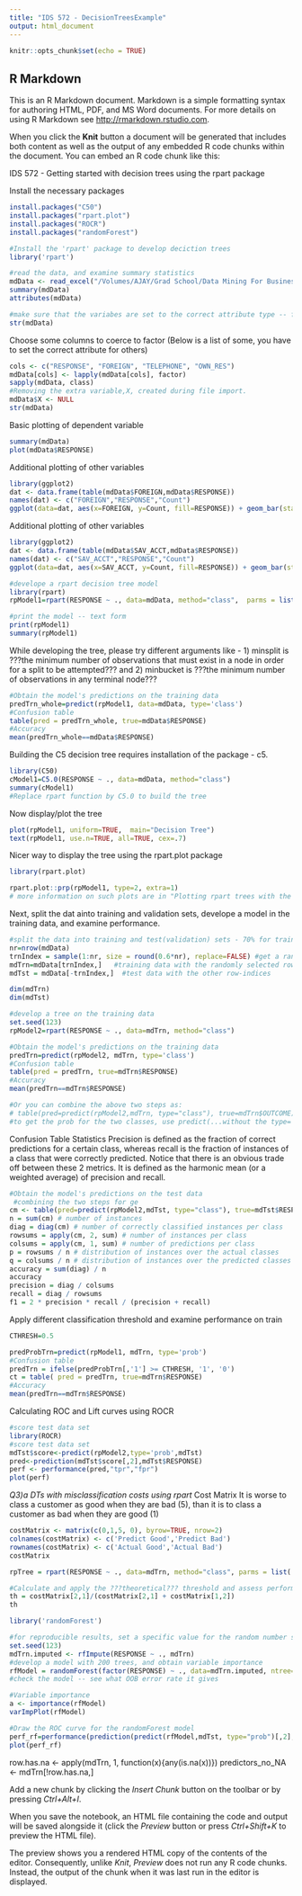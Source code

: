 ```yaml
---
title: "IDS 572 - DecisionTreesExample"
output: html_document
---
```


```r
knitr::opts_chunk$set(echo = TRUE)
```

## R Markdown

This is an R Markdown document. Markdown is a simple formatting syntax for authoring HTML, PDF, and MS Word documents. For more details on using R Markdown see <http://rmarkdown.rstudio.com>.

When you click the **Knit** button a document will be generated that includes both content as well as the output of any embedded R code chunks within the document. You can embed an R code chunk like this:




IDS 572 - Getting started with decision trees using the rpart package


Install the necessary packages
```r
install.packages("C50")
install.packages("rpart.plot")
install.packages("ROCR")
install.packages("randomForest")
```

```r
#Install the 'rpart' package to develop deciction trees
library('rpart')
```

```r
#read the data, and examine summary statistics
mdData <- read_excel("/Volumes/AJAY/Grad School/Data Mining For Business/ASSGN 1/GER_dev.xlsx")
summary(mdData)
attributes(mdData)
```

```r
#make sure that the variabes are set to the correct attribute type -- factor, integer, numeric
str(mdData)
```

Choose some columns to coerce to factor (Below is a list of some, you have to set the correct attribute for others)
```r
cols <- c("RESPONSE", "FOREIGN", "TELEPHONE", "OWN_RES")
mdData[cols] <- lapply(mdData[cols], factor)
sapply(mdData, class)
#Removing the extra variable,X, created during file import.
mdData$X <- NULL
str(mdData)
```

Basic plotting of dependent variable 
```r
summary(mdData)
plot(mdData$RESPONSE)
```

Additional plotting of other variables

```r
library(ggplot2)
dat <- data.frame(table(mdData$FOREIGN,mdData$RESPONSE))
names(dat) <- c("FOREIGN","RESPONSE","Count")
ggplot(data=dat, aes(x=FOREIGN, y=Count, fill=RESPONSE)) + geom_bar(stat="identity")
```

Additional plotting of other variables

```r
library(ggplot2)
dat <- data.frame(table(mdData$SAV_ACCT,mdData$RESPONSE))
names(dat) <- c("SAV_ACCT","RESPONSE","Count")
ggplot(data=dat, aes(x=SAV_ACCT, y=Count, fill=RESPONSE)) + geom_bar(stat="identity")
```

```r
#develope a rpart decision tree model
library(rpart)
rpModel1=rpart(RESPONSE ~ ., data=mdData, method="class",  parms = list(split = 'information'))

#print the model -- text form
print(rpModel1)
summary(rpModel1)
```
While developing the tree, please try different arguments like -  1) minsplit is ???the minimum number of observations that must exist in a node in order for a split to be attempted??? and 2) minbucket is ???the minimum number of observations in any terminal node???


```r
#Obtain the model's predictions on the training data
predTrn_whole=predict(rpModel1, data=mdData, type='class')
#Confusion table
table(pred = predTrn_whole, true=mdData$RESPONSE)
#Accuracy
mean(predTrn_whole==mdData$RESPONSE)
```


Building the C5 decision tree requires installation of the package - c5. 
```r
library(C50)
cModel1=C5.0(RESPONSE ~ ., data=mdData, method="class")
summary(cModel1)
#Replace rpart function by C5.0 to build the tree
```

Now display/plot the tree 
```r
plot(rpModel1, uniform=TRUE,  main="Decision Tree")
text(rpModel1, use.n=TRUE, all=TRUE, cex=.7)
```

Nicer way to display the tree using the rpart.plot package
```r
library(rpart.plot)

rpart.plot::prp(rpModel1, type=2, extra=1)
# more information on such plots are in "Plotting rpart trees with the rpart.plot package" (http://www.milbo.org/rpart-plot/prp.pdf)

```


Next, split the dat ainto training and validation sets, develope a model in the training data, and examine performance.
```r
#split the data into training and test(validation) sets - 70% for training, rest for validation
nr=nrow(mdData)
trnIndex = sample(1:nr, size = round(0.6*nr), replace=FALSE) #get a random 70%sample of row-indices
mdTrn=mdData[trnIndex,]   #training data with the randomly selected row-indices
mdTst = mdData[-trnIndex,]  #test data with the other row-indices

dim(mdTrn) 
dim(mdTst)
```

```r
#develop a tree on the training data
set.seed(123)
rpModel2=rpart(RESPONSE ~ ., data=mdTrn, method="class")

#Obtain the model's predictions on the training data
predTrn=predict(rpModel2, mdTrn, type='class')
#Confusion table
table(pred = predTrn, true=mdTrn$RESPONSE)
#Accuracy
mean(predTrn==mdTrn$RESPONSE)

#Or you can combine the above two steps as:
# table(pred=predict(rpModel2,mdTrn, type="class"), true=mdTrn$OUTCOME)
#to get the prob for the two classes, use predict(...without the type='class')
```



Confusion Table Statistics 
Precision is defined as the fraction of correct predictions for a certain class, whereas recall is the fraction of instances of a class that were correctly predicted. Notice that there is an obvious trade off between these 2 metrics. It is defined as the harmonic mean (or a weighted average) of precision and recall.

```r
#Obtain the model's predictions on the test data
 #combining the two steps for ge
cm <- table(pred=predict(rpModel2,mdTst, type="class"), true=mdTst$RESPONSE)
n = sum(cm) # number of instances
diag = diag(cm) # number of correctly classified instances per class 
rowsums = apply(cm, 2, sum) # number of instances per class
colsums = apply(cm, 1, sum) # number of predictions per class
p = rowsums / n # distribution of instances over the actual classes
q = colsums / n # distribution of instances over the predicted classes
accuracy = sum(diag) / n 
accuracy
precision = diag / colsums 
recall = diag / rowsums 
f1 = 2 * precision * recall / (precision + recall) 
```

Apply different classification threshold and examine performance on train
```r
CTHRESH=0.5

predProbTrn=predict(rpModel1, mdTrn, type='prob')
#Confusion table
predTrn = ifelse(predProbTrn[,'1'] >= CTHRESH, '1', '0')
ct = table( pred = predTrn, true=mdTrn$RESPONSE)
#Accuracy
mean(predTrn==mdTrn$RESPONSE)
```




Calculating ROC and Lift curves using ROCR
```r
#score test data set
library(ROCR)
#score test data set
mdTst$score<-predict(rpModel2,type='prob',mdTst)
pred<-prediction(mdTst$score[,2],mdTst$RESPONSE)
perf <- performance(pred,"tpr","fpr")
plot(perf)

```
*Q3)a  DTs with misclassification costs using rpart*
Cost Matrix
It is worse to class a customer as good when they are bad (5), than it is to class a customer as bad when they are good (1)
```r
costMatrix <- matrix(c(0,1,5, 0), byrow=TRUE, nrow=2)
colnames(costMatrix) <- c('Predict Good','Predict Bad')
rownames(costMatrix) <- c('Actual Good','Actual Bad')
costMatrix

rpTree = rpart(RESPONSE ~ ., data=mdTrn, method="class", parms = list( prior = c(.70,.30), loss = costMatrix, split = "information"))

```

```r
#Calculate and apply the ???theoretical??? threshold and assess performance*
th = costMatrix[2,1]/(costMatrix[2,1] + costMatrix[1,2])
th
```

```r
library('randomForest')

#for reproducible results, set a specific value for the random number seed
set.seed(123)
mdTrn.imputed <- rfImpute(RESPONSE ~ ., mdTrn)
#develop a model with 200 trees, and obtain variable importance
rfModel = randomForest(factor(RESPONSE) ~ ., data=mdTrn.imputed, ntree=200, importance=TRUE )
#check the model -- see what OOB error rate it gives

#Variable importance
a <- importance(rfModel)
varImpPlot(rfModel)

#Draw the ROC curve for the randomForest model
perf_rf=performance(prediction(predict(rfModel,mdTst, type="prob")[,2], mdTst$RESPONSE), "tpr", "fpr")
plot(perf_rf)
```
row.has.na <- apply(mdTrn, 1, function(x){any(is.na(x))})
predictors_no_NA <- mdTrn[!row.has.na,]


Add a new chunk by clicking the *Insert Chunk* button on the toolbar or by pressing *Ctrl+Alt+I*.

When you save the notebook, an HTML file containing the code and output will be saved alongside it (click the *Preview* button or press *Ctrl+Shift+K* to preview the HTML file).

The preview shows you a rendered HTML copy of the contents of the editor. Consequently, unlike *Knit*, *Preview* does not run any R code chunks. Instead, the output of the chunk when it was last run in the editor is displayed.

